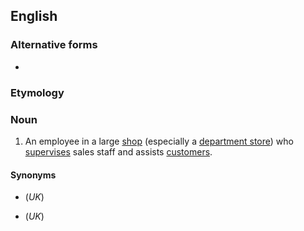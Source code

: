 {{also|floorwalker}}
==English==

===Alternative forms===
* {{l|en|floorwalker}}

===Etymology===
{{compound|en|floor|walker}}

===Noun===
{{en-noun}}

# An employee in a large [[shop]] (especially a [[department store]]) who [[supervise]]s sales staff and assists [[customer]]s.

====Synonyms====
* {{l|en|shop-walker}} (''UK'')
* {{l|en|shopwalker}} (''UK'')